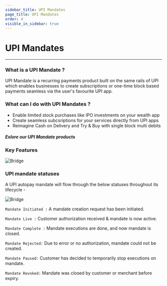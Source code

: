```yaml
---
sidebar_title: UPI Mandates
page_title: UPI Mandates
order: 4
visible_in_sidebar: true
---
```


# UPI Mandates

<hr class="primary"/>

### What is a UPI Mandate ?

UPI Mandate is a recurring payments product built on the same rails of UPI which enables businesses to create subscriptions or one-time block based payments seamless via the user's favourite UPI app.  

### What can I do with UPI Mandates ?
* Enable limited stock purchases like IPO investments on your wealth app
* Create seamless subcsriptions for your services directly from UPI apps
* Reimagine Cash on Delivery and Try & Buy with single block multi debits

##### Exlore our UPI Mandate products

<UMAPMandates />

### Key Features

<img
    src="https://storage.googleapis.com/strapi-assets/latest/Frame_106/Frame_106.png"
    alt="Bridge"
/>

### UPI mandate statuses

A UPI autopay mandate will flow through the below statuses throughout its lifecycle -

<img
    src="https://storage.googleapis.com/strapi-assets/latest/Frame_109/Frame_109.png"
    alt="Bridge"
/>

`Mandate Initiated :` A mandate creation request has been initiated. 

`Mandate Live :` Customer authorization received & mandate is now active. 

`Mandate Complete :` Mandate executions are done, and now mandate is closed.  

`Mandate Rejected:` Due to error or no authorization, mandate could not be created.   

`Mandate Paused:` Customer has decided to temporarily stop executions on mandate.   

`Mandate Revoked:` Mandate was closed by customer or merchant before expiry. 